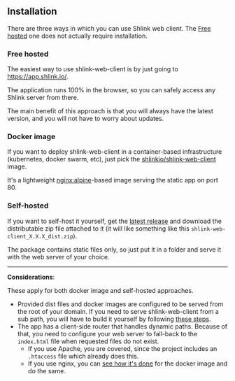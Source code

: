 ## Installation

There are three ways in which you can use Shlink web client. The [Free hosted](#free-hosted) one does not actually require installation.

### Free hosted

The easiest way to use shlink-web-client is by just going to https://app.shlink.io/.

The application runs 100% in the browser, so you can safely access any Shlink server from there.

The main benefit of this approach is that you will always have the latest version, and you will not have to worry about updates.

### Docker image

If you want to deploy shlink-web-client in a container-based infrastructure (kubernetes, docker swarm, etc), just pick the [shlinkio/shlink-web-client](https://hub.docker.com/r/shlinkio/shlink-web-client/) image.

It's a lightweight [nginx:alpine](https://hub.docker.com/r/library/nginx/)-based image serving the static app on port 80.

### Self-hosted

If you want to self-host it yourself, get the [latest release](https://github.com/shlinkio/shlink-web-client/releases/latest) and download the distributable zip file attached to it (it will like something like this `shlink-web-client_X.X.X_dist.zip`).

The package contains static files only, so just put it in a folder and serve it with the web server of your choice.

---

**Considerations**:

These apply for both docker image and self-hosted approaches.

* Provided dist files and docker images are configured to be served from the root of your domain. If you need to serve shlink-web-client from a sub path, you will have to build it yourself by following [these steps](/documentation/shlink-web-client/serve-in-sub-path).
* The app has a client-side router that handles dynamic paths. Because of that, you need to configure your web server to fall-back to the `index.html` file when requested files do not exist.
    * If you use Apache, you are covered, since the project includes an `.htaccess` file which already does this.
    * If you use nginx, you can [see how it's done](https://github.com/shlinkio/shlink-web-client/blob/main/config/docker/nginx.conf) for the docker image and do the same.
